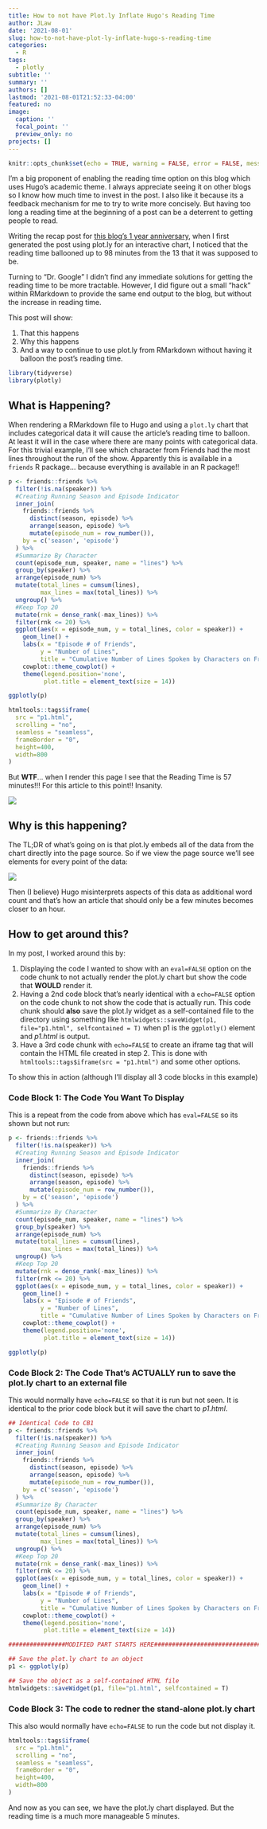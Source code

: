 ```yaml
---
title: How to not have Plot.ly Inflate Hugo's Reading Time
author: JLaw
date: '2021-08-01'
slug: how-to-not-have-plot-ly-inflate-hugo-s-reading-time
categories:
  - R
tags:
  - plotly
subtitle: ''
summary: ''
authors: []
lastmod: '2021-08-01T21:52:33-04:00'
featured: no
image:
  caption: ''
  focal_point: ''
  preview_only: no
projects: []
---
```


```r
knitr::opts_chunk$set(echo = TRUE, warning = FALSE, error = FALSE, message = FALSE, fig.height = 8, fig.width = 12)
```

I'm a big proponent of enabling the reading time option on this blog which uses Hugo's academic theme.  I always appreciate seeing it on other blogs so I know how much time to invest in the post.  I also like it because its a feedback mechanism for me to try to write more concisely.  But having too long a reading time at the beginning of a post can be a deterrent to getting people to read.

Writing the recap post for [this blog's 1 year anniversary](https://jlaw.netlify.app/2021/07/14/celebrating-the-blog-s-first-birthday-with-googleanalyticsr/), when I first generated the post using plot.ly for an interactive chart, I noticed that the reading time ballooned up to 98 minutes from the 13 that it was supposed to be.

Turning to "Dr. Google" I didn't find any immediate solutions for getting the reading time to be more tractable.  However, I did figure out a small "hack" within RMarkdown to provide the same end output to the blog, but without the increase in reading time.


This post will show:

1. That this happens
2. Why this happens
3. And a way to continue to use plot.ly from RMarkdown without having it balloon the post's reading time.

```r
library(tidyverse)
library(plotly)
```

## What is Happening?

When rendering a RMarkdown file to Hugo and using a `plot.ly` chart that includes categorical data it will cause the article's reading time to balloon.  At least it will in the case where there are many points with categorical data.  For this trivial example, I'll see which character from Friends had the most lines throughout the run of the show.  Apparently this is available in a `friends` R package... because everything is available in an R package!!


```r
p <- friends::friends %>% 
  filter(!is.na(speaker)) %>% 
  #Creating Running Season and Episode Indicator
  inner_join(
    friends::friends %>% 
      distinct(season, episode) %>%
      arrange(season, episode) %>%
      mutate(episode_num = row_number()),
    by = c('season', 'episode')
  ) %>%
  #Summarize By Character
  count(episode_num, speaker, name = "lines") %>%
  group_by(speaker) %>% 
  arrange(episode_num) %>%
  mutate(total_lines = cumsum(lines),
         max_lines = max(total_lines)) %>%
  ungroup() %>%
  #Keep Top 20
  mutate(rnk = dense_rank(-max_lines)) %>%
  filter(rnk <= 20) %>% 
  ggplot(aes(x = episode_num, y = total_lines, color = speaker)) + 
    geom_line() + 
    labs(x = "Episode # of Friends",
         y = "Number of Lines",
         title = "Cumulative Number of Lines Spoken by Characters on Friends") + 
    cowplot::theme_cowplot() + 
    theme(legend.position='none',
          plot.title = element_text(size = 14)) 

ggplotly(p)
```

```r
htmltools::tags$iframe(
  src = "p1.html", 
  scrolling = "no", 
  seamless = "seamless",
  frameBorder = "0",
  height=400,
  width=800
)

```

But **WTF**... when I render this page I see that the Reading Time is 57 minutes!!! For this article to this point!! Insanity.

![](wtf.PNG)

## Why is this happening?

The TL;DR of what's going on is that plot.ly embeds all of the data from the chart directly into the page source.  So if we view the page source we'll see elements for every point of the data:

![](plotly_data.PNG)

Then (I believe) Hugo misinterprets aspects of this data as additional word count and that's how an article that should only be a few minutes becomes closer to an hour.

## How to get around this?

In my post, I worked around this by:

1. Displaying the code I wanted to show with an `eval=FALSE` option on the code chunk to not actually render the plot.ly chart but show the code that **WOULD** render it.
2. Having a 2nd code block that's nearly identical with a `echo=FALSE` option on the code chunk to not show the code that is actually run.  This code chunk should **also** save the plot.ly widget as a self-contained file to the directory using something like `htmlwidgets::saveWidget(p1, file="p1.html", selfcontained = T)` when p1 is the  `ggplotly()` element and *p1.html* is output.
3. Have a 3rd code chunk with `echo=FALSE` to create an iframe tag that will contain the HTML file created in step 2.  This is done with `htmltools::tags$iframe(src = "p1.html")` and some other options.


To show this in action (although I'll display all 3 code blocks in this example)

### Code Block 1: The Code You Want To Display

This is a repeat from the code from above which has `eval=FALSE` so its shown but not run:

```r
p <- friends::friends %>% 
  filter(!is.na(speaker)) %>% 
  #Creating Running Season and Episode Indicator
  inner_join(
    friends::friends %>% 
      distinct(season, episode) %>%
      arrange(season, episode) %>%
      mutate(episode_num = row_number()),
    by = c('season', 'episode')
  ) %>%
  #Summarize By Character
  count(episode_num, speaker, name = "lines") %>%
  group_by(speaker) %>% 
  arrange(episode_num) %>%
  mutate(total_lines = cumsum(lines),
         max_lines = max(total_lines)) %>%
  ungroup() %>%
  #Keep Top 20
  mutate(rnk = dense_rank(-max_lines)) %>%
  filter(rnk <= 20) %>% 
  ggplot(aes(x = episode_num, y = total_lines, color = speaker)) + 
    geom_line() + 
    labs(x = "Episode # of Friends",
         y = "Number of Lines",
         title = "Cumulative Number of Lines Spoken by Characters on Friends") + 
    cowplot::theme_cowplot() + 
    theme(legend.position='none',
          plot.title = element_text(size = 14)) 

ggplotly(p)
```

### Code Block 2: The Code That's ACTUALLY run to save the plot.ly chart to an external file

This would normally have `echo=FALSE` so that it is run but not seen.  It is identical to the prior code block but it will save the chart to *p1.html*.

```r
## Identical Code to CB1
p <- friends::friends %>% 
  filter(!is.na(speaker)) %>% 
  #Creating Running Season and Episode Indicator
  inner_join(
    friends::friends %>% 
      distinct(season, episode) %>%
      arrange(season, episode) %>%
      mutate(episode_num = row_number()),
    by = c('season', 'episode')
  ) %>%
  #Summarize By Character
  count(episode_num, speaker, name = "lines") %>%
  group_by(speaker) %>% 
  arrange(episode_num) %>%
  mutate(total_lines = cumsum(lines),
         max_lines = max(total_lines)) %>%
  ungroup() %>%
  #Keep Top 20
  mutate(rnk = dense_rank(-max_lines)) %>%
  filter(rnk <= 20) %>% 
  ggplot(aes(x = episode_num, y = total_lines, color = speaker)) + 
    geom_line() + 
    labs(x = "Episode # of Friends",
         y = "Number of Lines",
         title = "Cumulative Number of Lines Spoken by Characters on Friends") + 
    cowplot::theme_cowplot() + 
    theme(legend.position='none',
          plot.title = element_text(size = 14)) 

################MODIFIED PART STARTS HERE##############################

## Save the plot.ly chart to an object
p1 <- ggplotly(p)

## Save the object as a self-contained HTML file
htmlwidgets::saveWidget(p1, file="p1.html", selfcontained = T)

```

### Code Block 3: The code to redner the stand-alone plot.ly chart

This also would normally have `echo=FALSE` to run the code but not display it.

```r
htmltools::tags$iframe(
  src = "p1.html", 
  scrolling = "no", 
  seamless = "seamless",
  frameBorder = "0",
  height=400,
  width=800
)

```

And now as you can see, we have the plot.ly chart displayed.  But the reading time is a much more manageable 5 minutes.